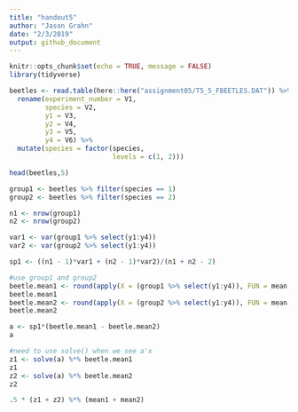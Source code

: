 ```yaml
---
title: "handout5"
author: "Jason Grahn"
date: "2/3/2019"
output: github_document
---
```


```r
knitr::opts_chunk$set(echo = TRUE, message = FALSE)
library(tidyverse)
```

```r
beetles <- read.table(here::here("assignment05/T5_5_FBEETLES.DAT")) %>% 
  rename(experiment_number = V1,
         species = V2,
         y1 = V3,
         y2 = V4,
         y3 = V5,
         y4 = V6) %>% 
  mutate(species = factor(species, 
                          levels = c(1, 2)))

head(beetles,5)
```

```r
group1 <- beetles %>% filter(species == 1)
group2 <- beetles %>% filter(species == 2)
```

```r
n1 <- nrow(group1)
n2 <- nrow(group2)
```

```r
var1 <- var(group1 %>% select(y1:y4))
var2 <- var(group2 %>% select(y1:y4))
```

```r
sp1 <- ((n1 - 1)*var1 + (n2 - 1)*var2)/(n1 + n2 - 2)
```

```r
#use group1 and group2
beetle.mean1 <- round(apply(X = (group1 %>% select(y1:y4)), FUN = mean, MARGIN = 2),2)
beetle.mean1
beetle.mean2 <- round(apply(X = (group2 %>% select(y1:y4)), FUN = mean, MARGIN = 2),2)
beetle.mean2
```

```r
a <- sp1*(beetle.mean1 - beetle.mean2)
a
```

```r
#need to use solve() when we see a'x 
z1 <- solve(a) %*% beetle.mean1
z1
z2 <- solve(a) %*% beetle.mean2
z2
```

```r
.5 * (z1 + z2) %*% (mean1 + mean2)
```

